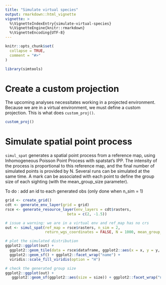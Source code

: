 ```yaml
---
title: "Simulate virtual species"
output: rmarkdown::html_vignette
vignette: >
  %\VignetteIndexEntry{simulate-virtual-species}
  %\VignetteEngine{knitr::rmarkdown}
  %\VignetteEncoding{UTF-8}
---
```


```r
knitr::opts_chunk$set(
  collapse = TRUE,
  comment = "#>"
)
```

```r
library(simtools)
```

<!-- WARNING - This vignette is generated by {fusen} from dev/flat_simulate_sp.Rmd: do not edit by hand -->

# Create a custom projection

The upcoming analyses necessitates working in a projected environment. Because we are in a virtual environment, we must define a custom projection. This is what does `custom_proj()`.
    

  

```r
custom_proj()
```

  

  
    

  



# Simulate spatial point process

`simul_spat` generates a spatial point process from a reference map, using Inhomogeneous Poisson Point Process with spatstat's IPP. The intensity of the process is proportional to this reference map, and the final number of simulated points is provided by N. Several runs can be simulated at the same time. A mark can be associated with each point to define the group size of each sighting (with the mean_group_size parameter). 

To do : add an id to each generated obs (only done when n_sim = 1)



```r
grid <- create_grid()
cdt <- generate_env_layer(grid = grid)
rsce <- generate_resource_layer(env_layers = cdt$rasters,
                            beta = c(2, -1.5))

# issue a warning: we are in a virtual env and ref_map has no crs
out <- simul_spat(ref_map = rsce$rasters, n_sim = 2, 
                  return_wgs_coordinates = FALSE, N = 1000, mean_group_size = 10)

# plot the simulated distribution
ggplot2::ggplot(out) +
  ggplot2::geom_tile(data = rsce$dataframe, ggplot2::aes(x = x, y = y, fill = suitability)) + 
  ggplot2::geom_sf() + ggplot2::facet_wrap("name") +
  viridis::scale_fill_viridis(option = "H")

# check the generated group size
ggplot2::ggplot(out) +
   ggplot2::geom_sf(ggplot2::aes(size = size)) + ggplot2::facet_wrap("name") 

```

